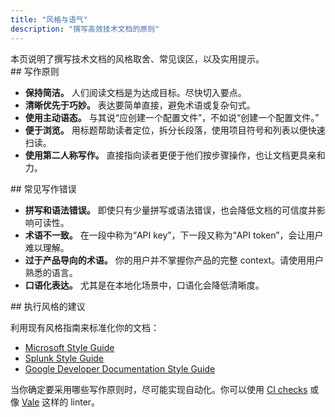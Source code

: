 ```yaml
---
title: "风格与语气"
description: "撰写高效技术文档的原则"
---
```


<Tip>
  本页说明了撰写技术文档的风格取舍、常见误区，以及实用提示。
</Tip>

<div id="writing-principles">
  ## 写作原则
</div>

* **保持简洁。** 人们阅读文档是为达成目标。尽快切入要点。
* **清晰优先于巧妙。** 表达要简单直接，避免术语或复杂句式。
* **使用主动语态。** 与其说“应创建一个配置文件”，不如说“创建一个配置文件。”
* **便于浏览。** 用标题帮助读者定位，拆分长段落，使用项目符号和列表以便快速扫读。
* **使用第二人称写作。** 直接指向读者更便于他们按步骤操作，也让文档更具亲和力。

<div id="common-writing-mistakes">
  ## 常见写作错误
</div>

* **拼写和语法错误。** 即使只有少量拼写或语法错误，也会降低文档的可信度并影响可读性。
* **术语不一致。** 在一段中称为“API key”，下一段又称为“API token”，会让用户难以理解。
* **过于产品导向的术语。** 你的用户并不掌握你产品的完整 context。请使用用户熟悉的语言。
* **口语化表达。** 尤其是在本地化场景中，口语化会降低清晰度。

<div id="tips-for-enforcing-style">
  ## 执行风格的建议
</div>

利用现有风格指南来标准化你的文档：

* [Microsoft Style Guide](https://learn.microsoft.com/en-us/style-guide/welcome/)
* [Splunk Style Guide](https://docs.splunk.com/Documentation/StyleGuide/current/StyleGuide/Howtouse)
* [Google Developer Documentation Style Guide](https://developers.google.com/style)

当你确定要采用哪些写作原则时，尽可能实现自动化。你可以使用 [CI checks](/zh/deploy/ci) 或像 [Vale](https://vale.sh) 这样的 linter。
